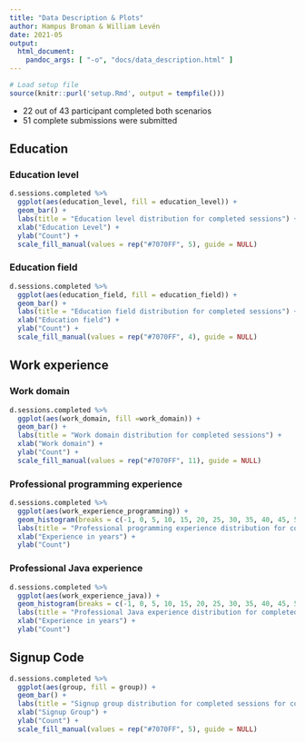 ```yaml
---
title: "Data Description & Plots"
author: Hampus Broman & William Levén
date: 2021-05
output: 
  html_document: 
    pandoc_args: [ "-o", "docs/data_description.html" ]
---
```



```r
# Load setup file
source(knitr::purl('setup.Rmd', output = tempfile()))
```


* 22 out of 43 participant completed both scenarios
* 51 complete submissions were submitted



## Education

### Education level

```r
d.sessions.completed %>%
  ggplot(aes(education_level, fill = education_level)) +
  geom_bar() +
  labs(title = "Education level distribution for completed sessions") +
  xlab("Education Level") +
  ylab("Count") +
  scale_fill_manual(values = rep("#7070FF", 5), guide = NULL)

```

### Education field

```r
d.sessions.completed %>%
  ggplot(aes(education_field, fill = education_field)) +
  geom_bar() +
  labs(title = "Education field distribution for completed sessions") +
  xlab("Education field") +
  ylab("Count") +
  scale_fill_manual(values = rep("#7070FF", 4), guide = NULL)
```


## Work experience

### Work domain

```r
d.sessions.completed %>%
  ggplot(aes(work_domain, fill =work_domain)) +
  geom_bar() +
  labs(title = "Work domain distribution for completed sessions") +
  xlab("Work domain") +
  ylab("Count") +
  scale_fill_manual(values = rep("#7070FF", 11), guide = NULL)

```

### Professional programming experience

```r
d.sessions.completed %>%
  ggplot(aes(work_experience_programming)) +
  geom_histogram(breaks = c(-1, 0, 5, 10, 15, 20, 25, 30, 35, 40, 45, 50, 55, 60), closed="right", fill= "#7070FF", color="black") +
  labs(title = "Professional programming experience distribution for completed sessions") +
  xlab("Experience in years") +
  ylab("Count")
```

### Professional Java experience

```r
d.sessions.completed %>%
  ggplot(aes(work_experience_java)) +
  geom_histogram(breaks = c(-1, 0, 5, 10, 15, 20, 25, 30, 35, 40, 45, 50, 55, 60), closed="right", fill= "#7070FF", color="black") +
  labs(title = "Professional Java experience distribution for completed sessions") +
  xlab("Experience in years") +
  ylab("Count")
```


## Signup Code
```r
d.sessions.completed %>%
  ggplot(aes(group, fill = group)) +
  geom_bar() +
  labs(title = "Signup group distribution for completed sessions for completed sessions") +
  xlab("Signup Group") +
  ylab("Count") +
  scale_fill_manual(values = rep("#7070FF", 5), guide = NULL)

```

